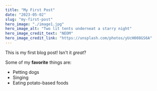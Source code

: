 ```yaml
---
title: "My First Post"
date: "2023-05-02"
slug: "my-first-post"
hero_image: "./image1.jpg"
hero_image_alt: "Two lit tents underneat a starry night"
hero_image_credit_text: "NEOM"
hero_image_credit_link: "https://unsplash.com/photos/yUcH008GS6A"
---
```


This is my first blog post! Isn't it *great*?

Some of my **favorite** things are:

* Petting dogs
* Singing
* Eating potato-based foods